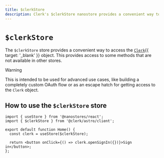 ```yaml
---
title: $clerkStore
description: Clerk's $clerkStore nanostore provides a convenient way to access the `Clerk` object. This provides access to some methods that are not available in other stores.
---
```


# `$clerkStore`

The `$clerkStore` store provides a convenient way to access the [`Clerk`](/docs/references/javascript/clerk/clerk){{ target: '_blank' }} object. This provides access to some methods that are not available in other stores.

> [!WARNING]
> This is intended to be used for advanced use cases, like building a completely custom OAuth flow or as an escape hatch for getting access to the `Clerk` object.

## How to use the `$clerkStore` store

```tsx {{ prettier: false, filename: 'components/sign-in.tsx' }}
import { useStore } from '@nanostores/react';
import { $clerkStore } from '@clerk/astro/client';

export default function Home() {
  const clerk = useStore($clerkStore);

  return <button onClick={() => clerk.openSignIn({})}>Sign in</button>;
};
```
